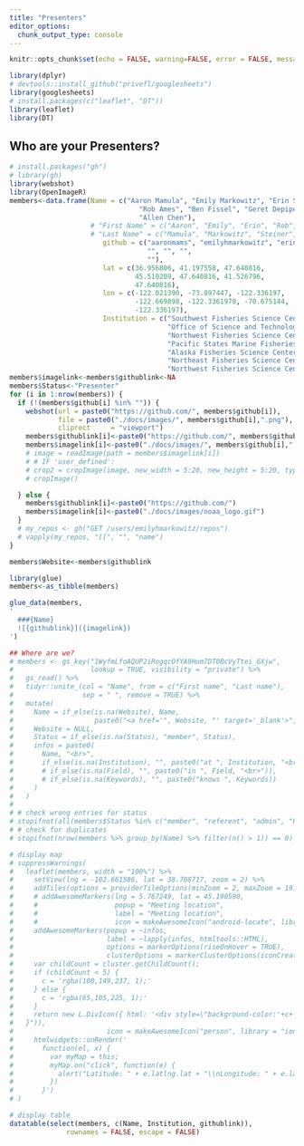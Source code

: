 ```yaml
---
title: "Presenters"
editor_options: 
  chunk_output_type: console
---
```


```r
knitr::opts_chunk$set(echo = FALSE, warning=FALSE, error = FALSE, message = FALSE)

library(dplyr)
# devtools::install_github("privefl/googlesheets")
library(googlesheets)
# install.packages(c("leaflet", "DT"))
library(leaflet)
library(DT)
```

## Who are your Presenters?

```r
# install.packages("gh")
# library(gh)
library(webshot)
library(OpenImageR)
members<-data.frame(Name = c("Aaron Mamula", "Emily Markowitz", "Erin Steiner", 
                                "Rob Ames", "Ben Fissel", "Geret Depiper", 
                                "Allen Chen"), 
                    # "First Name" = c("Aaron", "Emily", "Erin", "Rob", "Ben", "Geret"), 
                    # "Last Name" = c("Mamula", "Markowitz", "Steiner", "Ames", "Fissel", "Depiper"),
                       github = c("aaronmams", "emilyhmarkowitz", "erinsteiner-NOAA",
                                  "", "", "",  
                                  ""), 
                       lat = c(36.956806, 41.197558, 47.640816, 
                               45.510209, 47.640816, 41.526796, 
                               47.640816), 
                       lon = c(-122.021390, -73.897447, -122.336197, 
                               -122.669898, -122.3361978, -70.675144,  
                               -122.336197), 
                       Institution = c("Southwest Fisheries Science Center", 
                                       "Office of Science and Technology/Alaska Fisheries Science Center", 
                                       "Northwest Fisheries Science Center", 
                                       "Pacific States Marine Fisheries Commission", 
                                       "Alaska Fisheries Science Center", 
                                       "Northeast Fisheries Science Center", 
                                       "Northwest Fisheries Science Center"))
members$imagelink<-members$githublink<-NA                 
members$Status<-"Presenter"
for (i in 1:nrow(members)) {
  if (!(members$github[i] %in% "")) {
    webshot(url = paste0("https://github.com/", members$github[i]),
            file = paste0("./docs/images/", members$github[i],".png"), 
            cliprect	 = "viewport")
    members$githublink[i]<-paste0("https://github.com/", members$github[i])
    members$imagelink[i]<-paste0("./docs/images/", members$github[i],".png")
    # image = readImage(path = members$imagelink[i])
    # # IF 'user_defined':
    # crop2 = cropImage(image, new_width = 5:20, new_height = 5:20, type = 'user_defined')
    # cropImage()

  } else {
    members$githublink[i]<-paste0("https://github.com/")
    members$imagelink[i]<-paste0("./docs/images/noaa_logo.gif")    
  }
  # my_repos <- gh("GET /users/emilyhmarkowitz/repos")
  # vapply(my_repos, "[[", "", "name")
}

members$Website<-members$githublink

library(glue)
members<-as_tibble(members)

glue_data(members,
'
  ###{Name}
  ![{githublink}]({imagelink})
')

```




```r
## Where are we?
# members <- gs_key("1WyfmLfoAQUP2iRogqcOfYA9Hum7DT0BcVyTtei_6Xjw", 
#                   lookup = TRUE, visibility = "private") %>%
#   gs_read() %>% 
#   tidyr::unite_(col = "Name", from = c("First name", "Last name"),
#                 sep = " ", remove = TRUE) %>%
#   mutate(
#     Name = if_else(is.na(Website), Name, 
#                    paste0("<a href='", Website, "' target='_blank'>", Name, "</a>")),
#     Website = NULL,
#     Status = if_else(is.na(Status), "member", Status),
#     infos = paste0(
#       Name, "<br>",
#       if_else(is.na(Institution), "", paste0("at ", Institution, "<br>"))#,
#       # if_else(is.na(Field), "", paste0("in ", Field, "<br>")),
#       # if_else(is.na(Keywords), "", paste0("knows ", Keywords))
#     )
#   )
# 
# # check wrong entries for status
# stopifnot(all(members$Status %in% c("member", "referent", "admin", "Presenter")))
# # check for duplicates
# stopifnot(nrow(members %>% group_by(Name) %>% filter(n() > 1)) == 0)
```

```r
# display map
# suppressWarnings(
#   leaflet(members, width = "100%") %>% 
#     setView(lng = -102.661586, lat = 38.708717, zoom = 2) %>% 
#     addTiles(options = providerTileOptions(minZoom = 2, maxZoom = 19)) %>%
#     # addAwesomeMarkers(lng = 5.767249, lat = 45.190590, 
#     #                   popup = "Meeting location",
#     #                   label = "Meeting location",
#     #                   icon = makeAwesomeIcon("android-locate", library = "ion", markerColor = "red")) %>%
#     addAwesomeMarkers(popup = ~infos,
#                       label = ~lapply(infos, htmltools::HTML),
#                       options = markerOptions(riseOnHover = TRUE),
#                       clusterOptions = markerClusterOptions(iconCreateFunction=JS("function (cluster) {    
#     var childCount = cluster.getChildCount();  
#     if (childCount < 5) {  
#       c = 'rgba(100,149,237, 1);'   
#     } else { 
#       c = 'rgba(65,105,225, 1);'  
#     }    
#     return new L.DivIcon({ html: '<div style=\"background-color:'+c+'\"><span>' + childCount + '</span></div>', className: 'marker-cluster', iconSize: new L.Point(40, 40) });
#   }")),
#                       icon = makeAwesomeIcon("person", library = "ion", markerColor = ~if_else(Status == "member", "blue", "darkblue"))) %>%
#     htmlwidgets::onRender('
#       function(el, x) {
#         var myMap = this;
#         myMap.on("click", function(e) {
#           alert("Latitude: " + e.latlng.lat + "\\nLongitude: " + e.latlng.lng)
#         })
#       }')
# )
```

```r
# display table
datatable(select(members, c(Name, Institution, githublink)), 
              rownames = FALSE, escape = FALSE)
```


